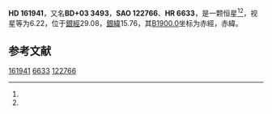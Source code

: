 {{Starbox begin
| name = HD 161941
}}
{{Starbox observe
| epoch = [[J2000.0|J2000.0]]
| constell = {{星座名待查}}<ref name=SIMBAD>{{cite web
 | url=http://simbad.u-strasbg.fr/simbad/sim-id?Ident=HR+6633
 | title =Pulsating variable Star
 | publisher=Centre de Données astronomiques de Strasbourg
 | work=SIMBAD
 | accessdate=2012-07-13}}</ref><ref name=DATA>{{cite web
 | url=http://vizier.u-strasbg.fr/viz-bin/VizieR-5?-out.add=.&-source=5050&-corr=PK=HR&-out.max=9999&HR=6633
 | title=VizieR Detailed Page
 | accessdate=2012-07-13
 | archive-date=2019-02-16
 | archive-url=https://web.archive.org/web/20190216091056/http://vizier.u-strasbg.fr/viz-bin/VizieR-5?-out.add=.&-source=5050&-corr=PK=HR&-out.max=9999&HR=6633
 | dead-url=no
 }}</ref>
| 星官 = 
| ra = {{RA|17|48|20.2}}<ref name=SIMBAD /><ref name=DATA />
| dec = {{DEC|+3|48|15}}<ref name=SIMBAD /><ref name=DATA />
| appmag_v = 6.22<ref name=SIMBAD /><ref name=DATA />
}}
{{Starbox character
| class = B9.5V<ref name=SIMBAD /><ref name=DATA />
| b-v = 0.16<ref name=SIMBAD /><ref name=DATA />
| u-b = -0.02<ref name=SIMBAD /><ref name=DATA />
| r-i = <ref name=SIMBAD /><ref name=DATA />
| variable = 
}}
{{Starbox astrometry
| radial_v = -0.02
| prop_mo_ra = -44
| parallax = 
| p_error = 
}}
{{Starbox catalog
| names =BD+03 3493，[[SAO星表|SAO]] 122766，[[HD星表|HD]] 161941，[[HR星表|HR]] 6633}}
{{Starbox reference |Simbad=HR+6633}}
{{Starbox end}}

'''HD 161941'''，又名'''BD+03 3493'''，'''SAO 122766'''、'''HR 6633'''，是一颗恒星<ref name=SIMBAD /><ref name=DATA />，视星等为6.22，位于[[銀道座標系|銀經]]29.08，[[銀道座標系|銀緯]]15.76，其[[B1900.0|B1900.0]]坐标为赤經{{RA|17|43|21.6}}，赤緯{{DEC|+3|15.76|18}}。

== 参考文献 ==
{{reflist}}

{{star-stub}}

[[Category:HD和HDE天體|161941]]
[[Category:HR天體|6633]]
[[Category:SAO天體|122766]]